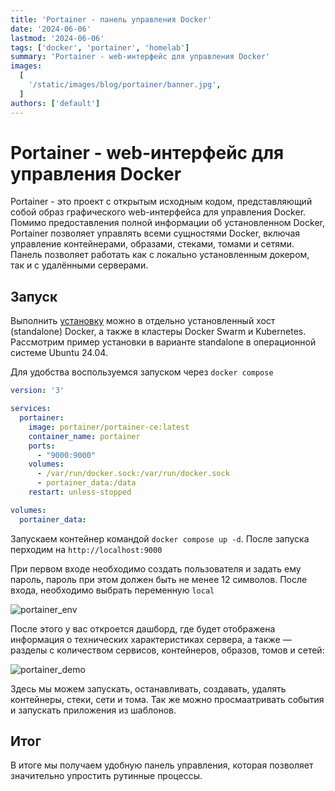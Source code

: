 ```yaml
---
title: 'Portainer - панель управления Docker'
date: '2024-06-06'
lastmod: '2024-06-06'
tags: ['docker', 'portainer', 'homelab']
summary: 'Portainer - web-интерфейс для управления Docker'
images:
  [
    '/static/images/blog/portainer/banner.jpg',
  ]
authors: ['default']
---
```


# Portainer - web-интерфейс для управления Docker

Portainer - это проект с открытым исходным кодом, представляющий собой образ графического web-интерфейса для управления Docker. Помимо предоставления полной информации об установленном Docker, Portainer позволяет управлять всеми сущностями Docker, включая управление контейнерами, образами, стеками, томами и сетями.
Панель позволяет работать как с локально установленным докером, так и с удалёнными серверами.

## Запуск

Выполнить [установку](https://docs.portainer.io/start/install/server) можно в отдельно установленный хост (standalone) Docker, а также в кластеры Docker Swarm и Kubernetes. Рассмотрим пример установки в варианте standalone в операционной системе Ubuntu 24.04.

Для удобства воспользуемся запуском через `docker compose`

```yaml:docker-compose.yml
version: '3'

services:
  portainer:
    image: portainer/portainer-ce:latest
    container_name: portainer
    ports:
      - "9000:9000"
    volumes:
      - /var/run/docker.sock:/var/run/docker.sock
      - portainer_data:/data
    restart: unless-stopped

volumes:
  portainer_data:
```
Запускаем контейнер командой `docker compose up -d`. После запуска перходим на `http://localhost:9000`

При первом входе необходимо создать пользователя и задать ему пароль, пароль при этом должен быть не менее 12 символов.
После входа, необходимо выбрать переменную `local`

![portainer_env](/static/images/blog/portainer/portainer_env.png)

После этого у вас откроется дашборд, где будет отображена информация о технических характеристиках сервера, а также — разделы с количеством сервисов, контейнеров, образов, томов и сетей:

![portainer_demo](/static/images/blog/portainer/portainer_demo.gif)

Здесь мы можем запускать, останавливать, создавать, удалять контейнеры, стеки, сети и тома. Так же можно просмаатривать события и запускать приложения из шаблонов.

## Итог

В итоге мы получаем удобную панель управления, которая позволяет значительно упростить рутинные процессы.
